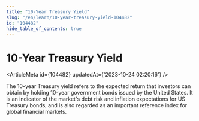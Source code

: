 ```yaml
---
title: "10-Year Treasury Yield"
slug: "/en/learn/10-year-treasury-yield-104482"
id: "104482"
hide_table_of_contents: true
---
```



# 10-Year Treasury Yield

<ArticleMeta id={104482} updatedAt={'2023-10-24 02:20:16'} />
<div className='border-solid border-b border-t-0 my-4 border-[var(--ifm-color-gray-300)]' />

The 10-year Treasury yield refers to the expected return that investors can obtain by holding 10-year government bonds issued by the United States. It is an indicator of the market's debt risk and inflation expectations for US Treasury bonds, and is also regarded as an important reference index for global financial markets.
